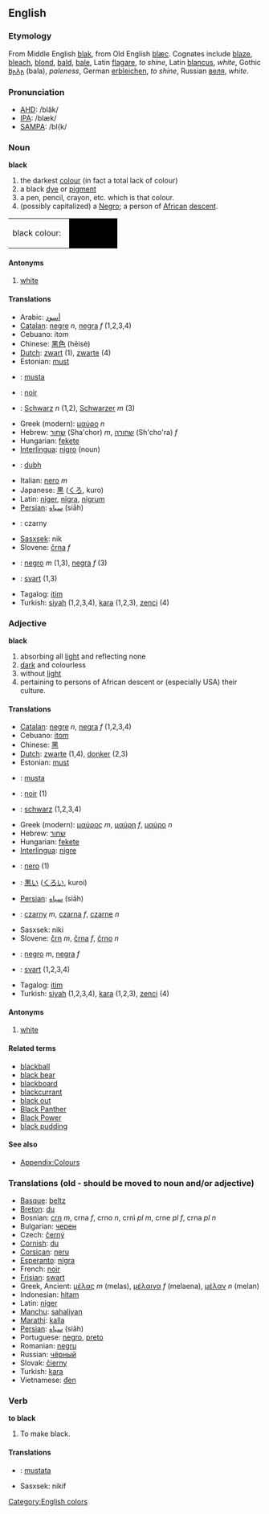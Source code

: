 ==English==
===Etymology===
From Middle English [[blak]], from Old English [[blæc]]. Cognates include [[blaze]], [[bleach]], [[blond]], [[bald]], [[bale]], Latin [[flagare]], ''to shine'', Latin [[blancus]], ''white'', Gothic [[𐌱𐌰𐌻𐌰]] (bala), ''paleness'', German [[erbleichen]], ''to shine'', Russian [[веля]], ''white''.
===Pronunciation===
*[[w:AHD|AHD]]: /blăk/
*[[w:IPA|IPA]]: /blæk/
*[[w:SAMPA|SAMPA]]: /bl{k/

===Noun===
'''black'''

#the darkest [[colour]] (in fact a total lack of colour)
#a black [[dye]] or [[pigment]]
#a pen, pencil, crayon, etc. which is that colour.
#(possibly capitalized) a [[Negro]]; a person of [[African]] [[descent]].

<table><tr><td height="25">black colour: &nbsp;</td><td bgcolor="black" width="80">&nbsp; </td></tr></table>

====Antonyms====
#[[white]]

====Translations====
* Arabic: [[أسود]]
* [[Catalan]]: [[negre]] ''n'', [[negra]] ''f'' (1,2,3,4)
* Cebuano: itom
* Chinese: [[黑色]] (hēisè)
* [[Dutch]]: [[zwart]] (1), [[zwarte]] (4)
* Estonian: [[must]]
* {{fi}}: [[musta]]
* {{fr}}: [[noir]]
* {{de}}: [[Schwarz]] ''n'' (1,2), [[Schwarzer]] ''m'' (3)
*Greek (modern): [[μαύρο]] ''n''
* Hebrew: [[שחור]] (Sha'chor) ''m'', [[שחורה]] (Sh'cho'ra) ''f''
* Hungarian: [[fekete]]
* [[Interlingua]]: [[nigro]] (noun)
* {{ga}}: [[dubh]]
* Italian: [[nero]] ''m''
* Japanese: [[黒]] ([[くろ]], kuro)
* Latin: [[niger]], [[nigra]], [[nigrum]]
* [[Persian]]: [[سياه]] (siāh)
* {{pl}}: czarny
* [[Sasxsek]]: nik
* Slovene: [[črna]] ''f''
* {{es}}: [[negro]] ''m'' (1,3), [[negra]] ''f'' (3)
* {{sv}}: [[svart]] (1,3)
* Tagalog: [[itim]]
* Turkish: [[siyah]] (1,2,3,4), [[kara]] (1,2,3), [[zenci]] (4)

===Adjective===
'''black'''
#absorbing all [[light]] and reflecting none
#[[dark]] and colourless
#without [[light]]
#pertaining to persons of African descent or (especially USA) their culture.

====Translations====
* [[Catalan]]: [[negre]] ''n'', [[negra]] ''f'' (1,2,3,4)
* Cebuano: [[itom]]
* Chinese: [[黑]]
* [[Dutch]]: [[zwarte]] (1,4), [[donker]] (2,3)
* Estonian: [[must]]
* {{fi}}: [[musta]]
* {{fr}}: [[noir]] (1)
* {{de}}: [[schwarz]] (1,2,3,4)
*Greek (modern): [[μαύρος]] ''m'', [[μαύρη]] ''f'', [[μαύρο]] ''n''
* Hebrew: [[שחור]] 
* Hungarian: [[fekete]]
* [[Interlingua]]: [[nigre]]
* {{it}}: [[nero]] (1)
* {{ja}}: [[黒い]] ([[くろい]], kuroi)
* [[Persian]]: [[سياه]] (siāh)
* {{pl}}: [[czarny]] ''m'', [[czarna]] ''f'', [[czarne]] ''n''
* Sasxsek: niki
* Slovene: [[črn]] ''m'', [[črna]] ''f'', [[črno]] ''n''
* {{es}}: [[negro]] ''m'', [[negra]] ''f''
* {{sv}}: [[svart]] (1,2,3,4)
* Tagalog: [[itim]]
* Turkish: [[siyah]] (1,2,3,4), [[kara]] (1,2,3), [[zenci]] (4)

====Antonyms====
#[[white]]

====Related terms====
*[[blackball]]
*[[black bear]]
*[[blackboard]]
*[[blackcurrant]]
*[[black out]]
*[[Black Panther]]
*[[Black Power]]
*[[black pudding]]

====See also====
*[[Wiktionary_Appendix:Colours|Appendix:Colours]]

===Translations (old - should be moved to noun and/or adjective) ===

* [[Basque]]: [[beltz]]
* [[Breton]]: [[du]]
* Bosnian: [[crn]] ''m'', crna ''f'', crno ''n'', crni ''pl m'', crne ''pl f'', crna ''pl n''
* Bulgarian: [[черен]] 
* Czech: [[černý]]
* [[Cornish]]: [[du]]
* [[Corsican]]: [[neru]]
* [[Esperanto]]: [[nigra]]
* French: [[noir]]
* [[Frisian]]: [[swart]]
* Greek, Ancient: [[μέλας]] ''m'' (melas), [[μέλαινα]] ''f'' (melaena), [[μέλαν]] ''n'' (melan)
* Indonesian: [[hitam]]
* Latin: [[niger]]
* [[Manchu]]: [[sahaliyan]]
* [[Marathi]]: [[kalla]]
* [[Persian]]: [[سياه]] (siāh)
* Portuguese:  [[negro]], [[preto]]
* Romanian: [[negru]]
* Russian: [[чёрный]]
* Slovak: [[čierny]]
* Turkish: [[kara]]
* Vietnamese: [[đen]]

===Verb===
'''to black'''
# To make black.

====Translations====

*{{fi}}: [[mustata]]
* Sasxsek: nikif

[[Category:English colors]]